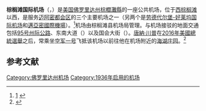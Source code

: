 {{NoteTA
|G1=美国地名
|1=zh-hans:唐纳德·特朗普; zh-hant:唐納德·特朗普; zh-cn:唐纳德·特朗普; zh-tw:唐納·川普; zh-hk:當勞·特朗普;
}}
{{Infobox airport
| name         = 棕榈滩国际机场
| image        = 
| image-width  = 
| image2       = Palm Beach International Airport photo D Ramey Logan.jpg
| image2-width = 250
| IATA         = PBI
| ICAO         = KPBI
| FAA          = PBI
| WMO          = 72203
| type         = 公共
| owner        = [[棕櫚灘縣|棕櫚灘縣]]
| operator     = 棕榈滩县机场局
| city-served  = [[迈阿密都会区|迈阿密都会区]]
| location     = [[西棕榈滩|西棕榈滩]]以西
| elevation-f  = 19
| elevation-m  = 6
| coordinates  = {{coord|26|40|59|N|80|05|44|W|region:US_type:airport}}
| website      = [http://www.pbia.org/ www.pbia.org]
| pushpin_map  = USA Florida#USA
| pushpin_relief = yes
| pushpin_map_caption = Location of airport in Florida / United States
| pushpin_label = '''PBI'''
| pushpin_label_position = left
| r1-number    = 10L/28R
| r1-length-f  = 10,001
| r1-length-m  = 3,048
| r1-surface   = 沥青
| r2-number    = 10R/28L
| r2-length-f  = 3,214
| r2-length-m  = 980
| r2-surface   = 沥青
| r3-number    = 14/32
| r3-length-f  = 6,931
| r3-length-m  = 2,113
| r3-surface   = 沥青
| stat-year    = 2019
| stat1-header = 运营架次
| stat1-data   = 142,522
| stat2-header = 机队 (2018)
| stat2-data   = 172
| stat3-header = 旅客吞吐量
| stat3-data   = 6,895,385
| footnotes    = 来源：Federal Aviation Administration; www.pbia.org<ref name=FAA>{{FAA-airport|ID=PBI|use=PU|own=PU|site=03555.*A}}, effective December 17, 2009</ref>
}}
'''棕榈滩国际机场'''（{{lang-en|Palm Beach International Airport}}，{{Airport codes|PBI|KPBI|PBI}}）是[[美国|美国]][[佛罗里达州|佛罗里达州]][[棕櫚灘縣|棕櫚灘縣]]的一座公共机场，位于[[西棕榈滩|西棕榈滩]]以西，是服务[[迈阿密都会区|迈阿密都会区]]的三个主要机场之一（另两个是[[劳德代尔堡-好莱坞国际机场|劳德代尔堡-好莱坞国际机场]]和[[邁亞密國際機場|邁亞密國際機場]]）。<ref>[http://www.eclatconsulting.com/im_pdf/top_200_us_markets.pdf] {{webarchive|url=https://web.archive.org/web/20080408230001/http://www.eclatconsulting.com/im_pdf/top_200_us_markets.pdf|date=April 8, 2008}}</ref>机场由棕榈滩县机场局管理。与机场接驳的地面交通包括[[95号州际公路|95号州际公路]]、东南大道（{{lang|en|Southern Boulevard}}）以及国会大街（{{lang|en|Congress Avenue}}）。[[唐納·川普|唐納·川普]]在[[2016年美國總統選舉|2016年美國總統選舉]]之后，常乘坐[[空军一号|空军一号]]飞抵该机场以前往他在机场附近的[[海湖庄园|海湖庄园]]。<ref>{{Cite news | url = https://www.npr.org/2017/02/17/515753028/trumps-frequent-visits-disrupt-palm-beach-life-and-businesses | title = Trump's Frequent Visits Disrupt Palm Beach Life And Businesses | work = NPR | date = 2017-02-17 | accessdate = 2021-01-20 | archive-date = 2021-03-26 | archive-url = https://web.archive.org/web/20210326160104/https://www.npr.org/2017/02/17/515753028/trumps-frequent-visits-disrupt-palm-beach-life-and-businesses | dead-url = no }}</ref>

== 参考文献 ==
{{Reflist}}

[[Category:佛罗里达州机场|Category:佛罗里达州机场]]
[[Category:1936年启用的机场|Category:1936年启用的机场]]
{{US-stub}}